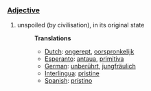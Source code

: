 ===[[Adjective]]===
#unspoiled (by civilisation), in its original state
#:'''Translations'''
#:*[[Dutch]]: [[ongerept]], [[oorspronkelijk]]
#:*[[Esperanto]]: [[antaua]], [[primitiva]]
#:*[[German]]: [[unberührt]], [[jungfräulich]]
#:*[[Interlingua]]: [[pristine]]
#:*[[Spanish]]: [[prístino]]